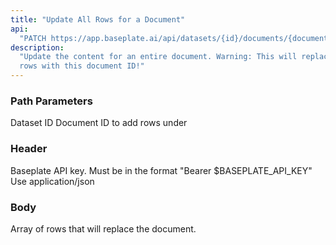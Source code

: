 ```yaml
---
title: "Update All Rows for a Document"
api:
  "PATCH https://app.baseplate.ai/api/datasets/{id}/documents/{document-id}"
description:
  "Update the content for an entire document. Warning: This will replace all
  rows with this document ID!"
---
```


### Path Parameters

<ParamField path="id" type="string" required>
  Dataset ID
</ParamField>

<ParamField path="document-id" type="string" required>
  Document ID to add rows under
</ParamField>

### Header

<ParamField header="Authorization" type="string" required>
  Baseplate API key. Must be in the format "Bearer $BASEPLATE_API_KEY"
</ParamField>

<ParamField header="Content-Type" type="string">
  Use application/json
</ParamField>

### Body

<ParamField body="rows" type="array" required>
  Array of rows that will replace the document.
</ParamField>
